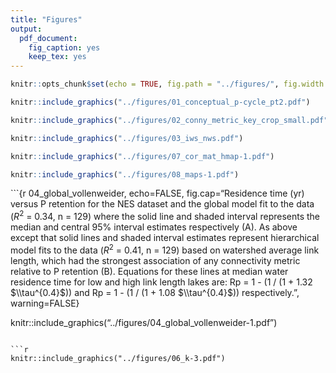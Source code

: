 ```yaml
---
title: "Figures"
output:
  pdf_document:
    fig_caption: yes
    keep_tex: yes
---
```


```r
knitr::opts_chunk$set(echo = TRUE, fig.path = "../figures/", fig.width = 5, fig.height = 6, dev = c("pdf"))
```

```r
knitr::include_graphics("../figures/01_conceptual_p-cycle_pt2.pdf")
```

```r
knitr::include_graphics("../figures/02_conny_metric_key_crop_small.pdf")
```

```r
knitr::include_graphics("../figures/03_iws_nws.pdf")
```

```r
knitr::include_graphics("../figures/07_cor_mat_hmap-1.pdf")
```

```r
knitr::include_graphics("../figures/08_maps-1.pdf")
```

```{r 04_global_vollenweider, echo=FALSE, fig.cap="Residence time (yr) versus P retention for the NES dataset and the global model fit to the data ($R^{2}$ = 0.34, n = 129) where the solid line and shaded interval represents the median and central 95% interval estimates respectively (A). As above except that solid lines and shaded interval estimates represent hierarchical model fits to the data ($R^{2}$ = 0.41, n = 129) based on watershed average link length, which had the strongest association of any connectivity metric relative to P retention (B). Equations for these lines at median water residence time for low and high link length lakes are: Rp = 1 - (1 / (1 + 1.32 $\\tau^{0.4}$)) and Rp = 1 - (1 / (1 + 1.08 $\\tau^{0.4}$)) respectively.", warning=FALSE}

knitr::include_graphics("../figures/04_global_vollenweider-1.pdf")
```

```r
knitr::include_graphics("../figures/06_k-3.pdf")
```